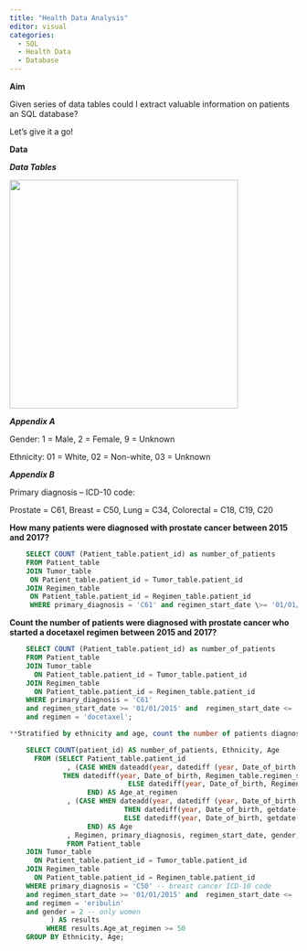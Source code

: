 ```yaml
---
title: "Health Data Analysis"
editor: visual
categories:
  - SQL
  - Health Data 
  - Database
---
```


**Aim**

Given series of data tables could I extract valuable information on patients an SQL database?

Let's give it a go!

**Data**

***Data Tables***

![](images/data_tables.png){width="400"}

***Appendix A***

Gender: 1 = Male, 2 = Female, 9 = Unknown

Ethnicity: 01 = White, 02 = Non-white, 03 = Unknown

***Appendix B***

Primary diagnosis -- ICD-10 code:

Prostate = C61, Breast = C50, Lung = C34, Colorectal = C18, C19, C20

**How many patients were diagnosed with prostate cancer between 2015 and 2017?**

```sql
    SELECT COUNT (Patient_table.patient_id) as number_of_patients 
    FROM Patient_table 
    JOIN Tumor_table 
     ON Patient_table.patient_id = Tumor_table.patient_id 
    JOIN Regimen_table 
     ON Patient_table.patient_id = Regimen_table.patient_id 
     WHERE primary_diagnosis = 'C61' and regimen_start_date \>= '01/01/2015' and regimen_start_date \<= '31/01/2017';
```

**Count the number of patients were diagnosed with prostate cancer who started a docetaxel regimen between 2015 and 2017?**

```sql
    SELECT COUNT (Patient_table.patient_id) as number_of_patients
    FROM Patient_table
    JOIN Tumor_table
      ON Patient_table.patient_id = Tumor_table.patient_id
    JOIN Regimen_table
      ON Patient_table.patient_id = Regimen_table.patient_id
    WHERE primary_diagnosis = 'C61' 
    and regimen_start_date >= '01/01/2015' and  regimen_start_date <= '31/01/2017' 
    and regimen = 'docetaxel';
```

```sql
**Stratified by ethnicity and age, count the number of patients diagnosed with breast cancer who started an eribulin regimen between 2015 and 2020. Only count women who were aged ≥50 years at the start of the regimen.**

    SELECT COUNT(patient_id) AS number_of_patients, Ethnicity, Age
      FROM (SELECT Patient_table.patient_id 
              , (CASE WHEN dateadd(year, datediff (year, Date_of_birth, Regimen_table.regimen_start_date), Date_of_birth) > Regimen_table.regimen_start_date 
             THEN datediff(year, Date_of_birth, Regimen_table.regimen_start_date) - 1 
                             ELSE datediff(year, Date_of_birth, Regimen_table.regimen_start_date)
                   END) AS Age_at_regimen
              , (CASE WHEN dateadd(year, datediff (year, Date_of_birth, getdate()), Date_of_birth) > getdate()
                            THEN datediff(year, Date_of_birth, getdate()) - 1 
                            ELSE datediff(year, Date_of_birth, getdate())
                   END) AS Age
              , Regimen, primary_diagnosis, regimen_start_date, gender, Date_of_birth, Ethnicity 
              FROM Patient_table  
    JOIN Tumor_table
      ON Patient_table.patient_id = Tumor_table.patient_id
    JOIN Regimen_table
      ON Patient_table.patient_id = Regimen_table.patient_id
    WHERE primary_diagnosis = 'C50' -- breast cancer ICD-10 code
    and regimen_start_date >= '01/01/2015' and  regimen_start_date <= '31/12/2020' -- between 2015 and 2020
    and regimen = 'eribulin' 
    and gender = 2 -- only women
          ) AS results
         WHERE results.Age_at_regimen >= 50
    GROUP BY Ethnicity, Age;
```